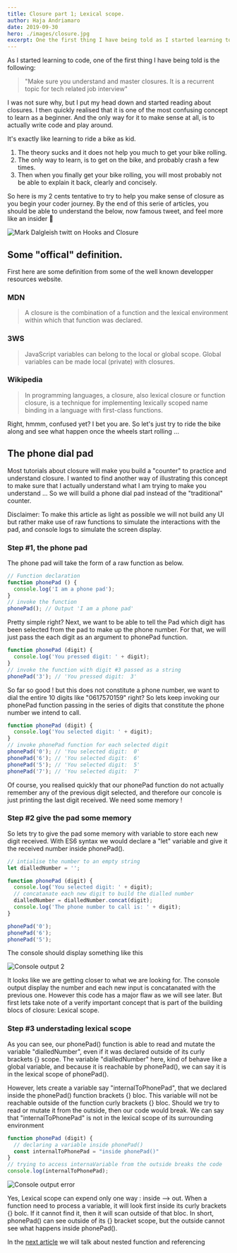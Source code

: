 ```yaml
---
title: Closure part 1; Lexical scope.
author: Haja Andriamaro
date: 2019-09-30
hero: ./images/closure.jpg
excerpt: One the first thing I have being told as I started learning to code is
---
```


As I started learning to code, one of the first thing I have being told  is the following: 
> "Make sure you understand and master closures. It is a recurrent topic for tech related job interview"

I was not sure why, but I put my head down and started reading about closures. I then quickly realised that it is one of the most 
confusing concept to learn as a beginner. And the only way for it to make sense at all, is to actually write code and play around.

It's exactly like learning to ride a bike as kid. 

1. The theory sucks and it does not help you much to get your bike rolling. 
2. The only way to learn, is to get on the bike, and probably crash a few times.
3. Then when you finally get your bike rolling, you will most probably not be able to explain it back, clearly and concisely.

So here is my 2 cents tentative to try to help you make sense of closure as you begin your coder journey. 
By the end of this serie of articles, you should be able to understand the below, now famous tweet, and feel more like an insider 🙂

<div className="Image__Small">
  <img
    src="./images/closure-twit.png"
    alt="Mark Dalgleish twitt on Hooks and Closure"
  />
</div>

## Some "offical" definition.

First here are some definition from some of the well known developper resources website.

### MDN 

> A closure is the combination of a function and the lexical environment within which that function was declared.

### 3WS 

> JavaScript variables can belong to the local or global scope. Global variables can be made local (private) with closures.

### Wikipedia 

> In programming languages, a closure, also lexical closure or function closure, is a technique for implementing lexically scoped name binding in a language with first-class functions.


Right, hmmm, confused yet? I bet you are. So let's just try to ride the bike along and see what happen once the wheels start rolling ...

## The phone dial pad

Most tutorials about closure will make you build a "counter" to practice and understand closure. 
I wanted to find another way of illustrating this concept to make sure that I actually understand what I am trying to make you understand ... 
So we will build a phone dial pad instead of the "traditional" counter.

Disclaimer: To make this article as light as possible we will not build any UI but rather make use of raw functions to simulate the interactions with the pad, and console logs to simulate the screen display.

### Step #1, the phone pad

The phone pad will take the form of a raw function as below.

```javascript 
// Function declaration
function phonePad () {
  console.log('I am a phone pad');
}
// invoke the function
phonePad(); // Output 'I am a phone pad'
```

Pretty simple right? Next, we want to be able to tell the Pad which digit has been selected from the pad to make up the phone number. 
For that, we will just pass the each digit as an argument to phonePad function.

```javascript
function phonePad (digit) {
  console.log('You pressed digit: ' + digit);
}
// invoke the function with digit #3 passed as a string
phonePad('3'); // 'You pressed digit:  3'
```
So far so good ! but this does not constitute a phone number, we want to dial the entire 10 digits like "0617570159" right? 
So lets keep invoking our phonePad function passing in the series of digits that constitute the phone number we intend to call.

```javascript
function phonePad (digit) {
  console.log('You selected digit: ' + digit);
}
// invoke phonePad function for each selected digit
phonePad('0'); // 'You selected digit:  0'
phonePad('6'); // 'You selected digit:  6'
phonePad('5'); // 'You selected digit:  5'
phonePad('7'); // 'You selected digit:  7'
```

Of course, you realised quickly that our phonePad function 
do not actually remember any of the previous digit selected, and therefore our concole is just printing the last digit received.
We need some memory !

### Step #2 give the pad some memory

So lets try to give the pad some memory with variable to store each new digit received. 
With ES6 syntax we would declare a "let" variable and give it the received number inside phonePad().

```javascript
// intialise the number to an empty string
let dialledNumber = '';

function phonePad (digit) {
  console.log('You selected digit: ' + digit);
  // concatanate each new digit to build the dialled number
  dialledNumber = dialledNumber.concat(digit);
  console.log('The phone number to call is: ' + digit);
}

phonePad('0'); 
phonePad('6');
phonePad('5');
```
The console should display something like this
<div className="Image__Small">
  <img
    src="./images/console.png"
    alt="Console output 2"
  />
</div>

It looks like we are getting closer to what we are looking for. The console output display the number and each new input 
is concatanated with the previous one. 
However this code has a major flaw as we will see later. But first lets take note of a verify important concept
that is part of the building blocs of closure: Lexical scope.

### Step #3 understading lexical scope

As you can see, our phonePad() function is able to read and mutate the variable "dialledNumber", 
even if it was declared outside of its curly brackets {} scope. The variable "dialledNumber" here, kind of behave like a global variable,
and because it is reachable by phonePad(), we can say it is in the lexical scope of phonePad(). 

However, lets create a variable say "internalToPhonePad", that we declared inside the phonePad() function brackets {} bloc. 
This variable will not be reachable outside of the function curly brackets {} bloc. Should we try to read or mutate it 
from the outside, then our code would break. We can say that "internalToPhonePad" is not in the lexical scope of its surrounding environment 

```javascript
function phonePad (digit) {
  // declaring a variable inside phonePad()
  const internalToPhonePad = "inside phonePad()"
}
// trying to access internaVariable from the outside breaks the code
console.log(internalToPhonePad);
```

<div className="Image__Small">
  <img
    src="./images/error-3.png"
    alt="Console output error"
  />
</div>

Yes, Lexical scope can expend only one way : inside --> out. When a function need to process a variable, it will look first inside
its curly brackets {} bolc. If it cannot find it, then it will scan outside of that bloc. 
In short, phonePad() can see outside of its {} bracket scope, but the outside cannot see what happens inside phonePad().

In the [next article](../closure-part-2-nested-function) we will talk about nested function and referencing
